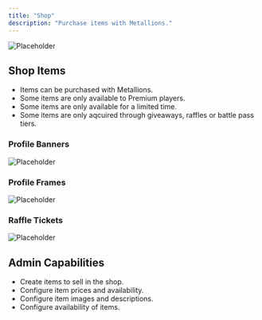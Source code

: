 ```yaml
---
title: "Shop"
description: "Purchase items with Metallions."
---
```


![Placeholder](/images/screenshots/shop.png)

## Shop Items
- Items can be purchased with Metallions.
- Some items are only available to Premium players.
- Some items are only available for a limited time.
- Some items are only aqcuired through giveaways, raffles or battle pass tiers.

### Profile Banners
![Placeholder](/images/screenshots/shop-banners.png)

### Profile Frames
![Placeholder](/images/screenshots/shop-frames.png)

### Raffle Tickets
![Placeholder](/images/screenshots/shop-raffle-tickets.png)

## Admin Capabilities
- Create items to sell in the shop.
- Configure item prices and availability.
- Configure item images and descriptions.
- Configure availability of items.
